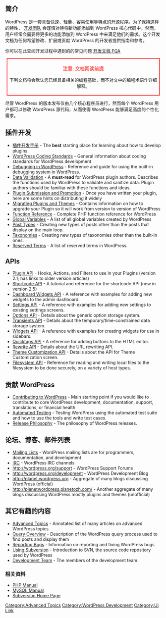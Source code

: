 {{Languages|
{{en|Developer Documentation}}
{{es|Developer Documentation}}
{{it|Documentazione per sviluppatori}}
{{ko|Developer Documentation}}
{{ru|Документация для разработчика}}
{{zh-cn|开发者文档}}
{{zh-tw|開發文件}}
}}

== 简介 ==

WordPress 是一套具备快速、轻量、容易使用等特点的开源程序。为了保持这样的特性， [[Core Team|开发团队]] 会谨慎对待将新功能添加到 WordPress 核心代码中。然而，用户经常会需要将更多的功能添加到 WordPress 中来满足他们的需求。这个开发文档为任何希望修改、扩展或贡献 WordPress 的开发者提供指南和参考。


你可以在此查阅开发过程中遇到的的常见问题 [[FAQ Developer Documentation|开发文档 FQA]]

<div style="clear: both;"></div>

<div style="margin:5px; padding:5px; border:2px solid #F22; text-align:center;">
<div style="color:#F55; font-size:110%; font-weight:bold;">注意: 文档阅读前提</div>

下列文档将会默认您已经具备相关的编程基础，而不对文中的编程术语作详细解释。</div>

尽管 WordPress 的版本发布仅由几个核心程序员进行，然而每个 WordPress 用户都可以修改 WordPress 源代码，从而使得 WordPress 能够满足高度的个性化需求。

== 插件开发 ==

* [https://developer.wordpress.org/plugins/ 插件开发手册] - The '''best''' starting place for learning about how to develop plugins
* [https://make.wordpress.org/core/handbook/best-practices/coding-standards/ WordPress Coding Standards] - General information about coding standards for WordPress development
* [[Debugging in WordPress]] - Reference and guide for using the built-in debugging system in WordPress.
* [[Data Validation]] - A '''must-read''' for WordPress plugin authors.  Describes the functions used by WordPress to validate and sanitize data.  Plugin authors should be familiar with these functions and ideas.
* [[Plugin Submission and Promotion]] - Once you have written your plugin, here are some hints on distributing it widely
* [[Migrating Plugins and Themes]] - Contains information on how to upgrade your Plugin so it will work from version to version of WordPress
* [https://developer.wordpress.org/reference/ Function Reference] - Complete PHP function reference for WordPress
* [[Global Variables]] - A list of all global variables created by WordPress
* [[Post Types]] - Creating new types of posts other than the posts that display on the main loop.
* [[Taxonomies]] - Creating new types of taxonomies other than the built-in ones.
* [[Reserved Terms]] - A list of reserved terms in WordPress.

== APIs ==
* [[Plugin API]] - Hooks, Actions, and Filters to use in your Plugins (version 2.1; has links to older version articles)
* [https://developer.wordpress.org/plugins/shortcodes/ Shortcode API] - A tutorial and reference for the shortcode API (new in version 2.5)
* [[Dashboard Widgets API]] - A reference with examples for adding new widgets to the admin dashboard.
* [https://developer.wordpress.org/plugins/settings/ Settings API] - A reference with examples for adding new settings to existing settings screens.
* [https://developer.wordpress.org/plugins/settings/ Options API] - Details about the generic option storage system. 
* [[Transients API]] - Details about the temporary/time-constrained data storage system.
* [[Widgets API]] - A reference with examples for creating widgets for use in sidebars.
* [[Quicktags API]] - A reference for adding buttons to the HTML editor.
* [[Rewrite API]] - Details about the URL rewriting API.
* [https://developer.wordpress.org/themes/ Theme Customization API] - Details about the API for Theme Customization screen.
* [[Filesystem API]] - Reference for reading and writing local files to the filesystem to be done securely, on a variety of host types.

== 贡献 WordPress ==

* [https://make.wordpress.org/ Contributing to WordPress] - Main starting point if you would like to contribute to core WordPress development, documentation, support, translations, or financial health
* [https://make.wordpress.org/core/handbook/testing/automated-testing/ Automated Testing] - Testing WordPress using the automated test suite and how to use the tools and write test cases.
* [[Release Philosophy]] - The philosophy of WordPress releases.

== 论坛、博客、邮件列表 ==

* [[Mailing Lists]] - WordPress mailing lists are for programmers, documentation, and development
* [[IRC]] - WordPress IRC channels
* http://wordpress.org/support - WordPress Support Forums
* http://wordpress.org/development - WordPress Development Blog
* http://planet.wordpress.org - Aggregate of many blogs discussing WordPress (official)
* http://planetwordpress.planetozh.com/ - Another aggregate of many blogs discussing WordPress mostly plugins and themes (unofficial)

== 其它有趣的内容 ==

* [[Advanced Topics]] - Annotated list of many articles on advanced WordPress topics
* [[Query Overview]] - Description of the WordPress query process used to find posts and display them
* [[Reporting Bugs]] - Information on reporting and fixing WordPress bugs
* [[Using Subversion]] - Introduction to SVN, the source code repository used by WordPress
* [[Development Team]] - The members of the development team.

=== 相关资料 ===
* [http://www.php.net/manual/en PHP Manual]
* [http://dev.mysql.com/doc/mysql/en/index.html MySQL Manual]
* [http://subversion.apache.org/ Subversion Home Page]

{{toclist}}
[[Category:Advanced Topics]]
[[Category:WordPress Development]]
[[Category:UI Link]]